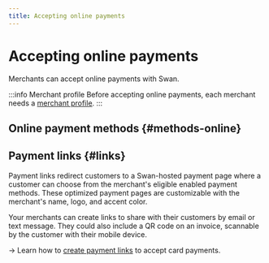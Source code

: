 ```yaml
---
title: Accepting online payments
---
```


# Accepting online payments

Merchants can accept online payments with Swan.

:::info Merchant profile
Before accepting online payments, each merchant needs a [merchant profile](../index.mdx#profiles).
:::

## Online payment methods {#methods-online}


<OnlinePaymentMethods />

## Payment links {#links}

Payment links redirect customers to a Swan-hosted payment page where a customer can choose from the merchant's eligible enabled payment methods.
These optimized payment pages are customizable with the merchant's name, logo, and accent color.

Your merchants can create links to share with their customers by email or text message.
They could also include a QR code on an invoice, scannable by the customer with their mobile device.

→ Learn how to [create payment links](./cards/guide-create-link.mdx) to accept card payments.